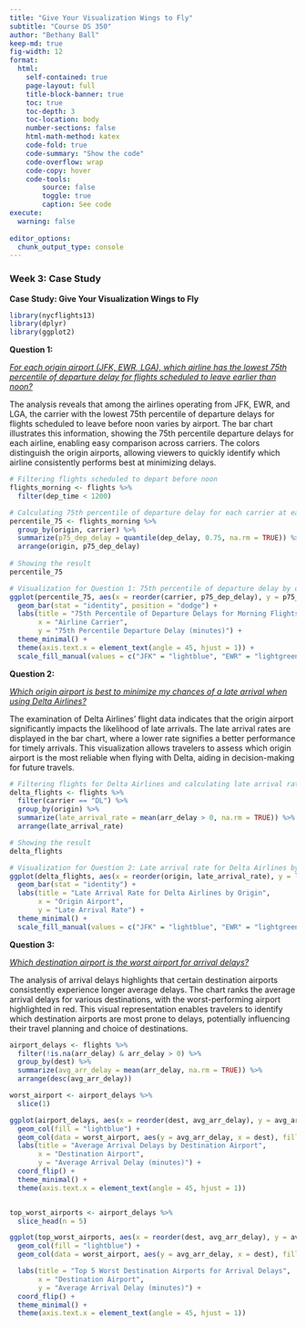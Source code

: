 ```yaml
---
title: "Give Your Visualization Wings to Fly"
subtitle: "Course DS 350"
author: "Bethany Ball"
keep-md: true
fig-width: 12
format:
  html:
    self-contained: true
    page-layout: full
    title-block-banner: true
    toc: true
    toc-depth: 3
    toc-location: body
    number-sections: false
    html-math-method: katex
    code-fold: true
    code-summary: "Show the code"
    code-overflow: wrap
    code-copy: hover
    code-tools:
        source: false
        toggle: true
        caption: See code
execute: 
  warning: false
    
editor_options: 
  chunk_output_type: console
---
```


### Week 3: Case Study

**Case Study: Give Your Visualization Wings to Fly**

```r
library(nycflights13)
library(dplyr)
library(ggplot2)
```

**Question 1:**

[*For each origin airport (JFK, EWR, LGA), which airline has the lowest 75th percentile of departure delay for flights scheduled to leave earlier than noon?*]{.underline}

The analysis reveals that among the airlines operating from JFK, EWR, and LGA, the carrier with the lowest 75th percentile of departure delays for flights scheduled to leave before noon varies by airport. The bar chart illustrates this information, showing the 75th percentile departure delays for each airline, enabling easy comparison across carriers. The colors distinguish the origin airports, allowing viewers to quickly identify which airline consistently performs best at minimizing delays.

```r
# Filtering flights scheduled to depart before noon
flights_morning <- flights %>%
  filter(dep_time < 1200)

# Calculating 75th percentile of departure delay for each carrier at each origin
percentile_75 <- flights_morning %>%
  group_by(origin, carrier) %>%
  summarize(p75_dep_delay = quantile(dep_delay, 0.75, na.rm = TRUE)) %>%
  arrange(origin, p75_dep_delay)
  
# Showing the result
percentile_75

```

```r
# Visualization for Question 1: 75th percentile of departure delay by origin and airline
ggplot(percentile_75, aes(x = reorder(carrier, p75_dep_delay), y = p75_dep_delay, fill = origin)) +
  geom_bar(stat = "identity", position = "dodge") +
  labs(title = "75th Percentile of Departure Delays for Morning Flights by Airline and Origin",
       x = "Airline Carrier",
       y = "75th Percentile Departure Delay (minutes)") +
  theme_minimal() +
  theme(axis.text.x = element_text(angle = 45, hjust = 1)) +
  scale_fill_manual(values = c("JFK" = "lightblue", "EWR" = "lightgreen", "LGA" = "salmon"))

```

**Question 2:**

[*Which origin airport is best to minimize my chances of a late arrival when using Delta Airlines?*]{.underline}

The examination of Delta Airlines’ flight data indicates that the origin airport significantly impacts the likelihood of late arrivals. The late arrival rates are displayed in the bar chart, where a lower rate signifies a better performance for timely arrivals. This visualization allows travelers to assess which origin airport is the most reliable when flying with Delta, aiding in decision-making for future travels.

```r
# Filtering flights for Delta Airlines and calculating late arrival rate per origin
delta_flights <- flights %>%
  filter(carrier == "DL") %>%
  group_by(origin) %>%
  summarize(late_arrival_rate = mean(arr_delay > 0, na.rm = TRUE)) %>%
  arrange(late_arrival_rate)

# Showing the result
delta_flights

```

```r

# Visualization for Question 2: Late arrival rate for Delta Airlines by origin
ggplot(delta_flights, aes(x = reorder(origin, late_arrival_rate), y = late_arrival_rate, fill = origin)) +
  geom_bar(stat = "identity") +
  labs(title = "Late Arrival Rate for Delta Airlines by Origin",
       x = "Origin Airport",
       y = "Late Arrival Rate") +
  theme_minimal() +
  scale_fill_manual(values = c("JFK" = "lightblue", "EWR" = "lightgreen", "LGA" = "salmon"))


```

**Question 3:**

[*Which destination airport is the worst airport for arrival delays?*]{.underline}

The analysis of arrival delays highlights that certain destination airports consistently experience longer average delays. The chart ranks the average arrival delays for various destinations, with the worst-performing airport highlighted in red. This visual representation enables travelers to identify which destination airports are most prone to delays, potentially influencing their travel planning and choice of destinations.

```r
airport_delays <- flights %>%
  filter(!is.na(arr_delay) & arr_delay > 0) %>% 
  group_by(dest) %>%                            
  summarize(avg_arr_delay = mean(arr_delay, na.rm = TRUE)) %>%  
  arrange(desc(avg_arr_delay))                   

worst_airport <- airport_delays %>%
  slice(1)  

ggplot(airport_delays, aes(x = reorder(dest, avg_arr_delay), y = avg_arr_delay)) +
  geom_col(fill = "lightblue") +  
  geom_col(data = worst_airport, aes(y = avg_arr_delay, x = dest), fill = "red") +  
  labs(title = "Average Arrival Delays by Destination Airport",
       x = "Destination Airport",
       y = "Average Arrival Delay (minutes)") +
  coord_flip() +  
  theme_minimal() +
  theme(axis.text.x = element_text(angle = 45, hjust = 1))



```

```r
top_worst_airports <- airport_delays %>%
  slice_head(n = 5)

ggplot(top_worst_airports, aes(x = reorder(dest, avg_arr_delay), y = avg_arr_delay)) +
  geom_col(fill = "lightblue") +  
  geom_col(data = worst_airport, aes(y = avg_arr_delay, x = dest), fill = "red") +  

  labs(title = "Top 5 Worst Destination Airports for Arrival Delays",
       x = "Destination Airport",
       y = "Average Arrival Delay (minutes)") +
  coord_flip() +  
  theme_minimal() +
  theme(axis.text.x = element_text(angle = 45, hjust = 1))

```


